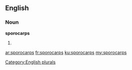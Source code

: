 ==English==

===Noun===
'''sporocarps'''

# {{plural of|[[sporocarp]]}}

[[Category:English plurals]]

[[ar:sporocarps]]
[[fr:sporocarps]]
[[ku:sporocarps]]
[[my:sporocarps]]